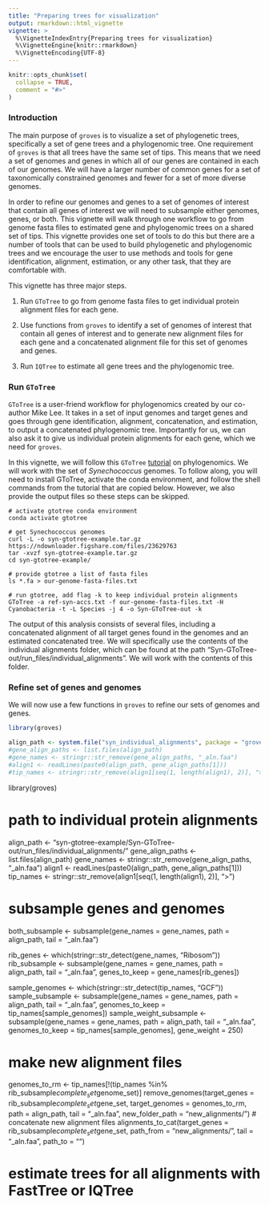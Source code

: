 ```yaml
---
title: "Preparing trees for visualization"
output: rmarkdown::html_vignette
vignette: >
  %\VignetteIndexEntry{Preparing trees for visualization}
  %\VignetteEngine{knitr::rmarkdown}
  %\VignetteEncoding{UTF-8}
---
```


```r
knitr::opts_chunk$set(
  collapse = TRUE,
  comment = "#>"
)
```

### Introduction 

The main purpose of `groves` is to visualize a set of phylogenetic trees, specifically a set of gene trees and a phylogenomic tree. One requirement of `groves` is that all trees have the same set of tips. This means that we need a set of genomes and genes in which all of our genes are contained in each of our genomes. We will have a larger number of common genes for a set of taxonomically constrained genomes and fewer for a set of more diverse genomes. 

In order to refine our genomes and genes to a set of genomes of interest that contain all genes of interest we will need to subsample either genomes, genes, or both. This vignette will walk through one workflow to go from genome fasta files to estimated gene and phylogenomic trees on a shared set of tips. This vignette provides one set of tools to do this but there are a number of tools that can be used to build phylogenetic and phylogenomic trees and we encourage the user to use methods and tools for gene identification, alignment, estimation, or any other task, that they are comfortable with. 

This vignette has three major steps. 

1. Run `GToTree` to go from genome fasta files to get individual protein alignment files for each gene. 

2. Use functions from `groves` to identify a set of genomes of interest that contain all genes of interest and to generate new alignment files for each gene and a concatenated alignment file for this set of genomes and genes. 

3. Run `IQTree` to estimate all gene trees and the phylogenomic tree. 

### Run `GToTree`

`GToTree` is a user-friend workflow for phylogenomics created by our co-author Mike Lee. It takes in a set of input genomes and target genes and goes through gene identification, alignment, concatenation, and estimation, to output a concatenated phylogenomic tree. Importantly for us, we can also ask it to give us individual protein alignments for each gene, which we need for `groves`. 

In this vignette, we will follow this `GToTree` [tutorial](https://astrobiomike.github.io/genomics/phylogenomics) on phylogenomics. We will work with the set of *Synechococcus* genomes. To follow along, you will need to install GToTree, activate the conda environment, and follow the shell commands from the tutorial that are copied below. However, we also provide the output files so these steps can be skipped. 

```
# activate gtotree conda environment 
conda activate gtotree

# get Synechococcus genomes 
curl -L -o syn-gtotree-example.tar.gz https://ndownloader.figshare.com/files/23629763
tar -xvzf syn-gtotree-example.tar.gz
cd syn-gtotree-example/

# provide gtotree a list of fasta files
ls *.fa > our-genome-fasta-files.txt

# run gtotree, add flag -k to keep individual protein alignments
GToTree -a ref-syn-accs.txt -f our-genome-fasta-files.txt -H Cyanobacteria -t -L Species -j 4 -o Syn-GToTree-out -k 
```

The output of this analysis consists of several files, including a concatenated alignment of all target genes found in the genomes and an estimated concatenated tree. We will specifically use the contents of the individual alignments folder, which can be found at the path "Syn-GToTree-out/run_files/individual_alignments". We will work with the contents of this folder. 

### Refine set of genes and genomes 

We will now use a few functions in `groves` to refine our sets of genomes and genes. 

```r
library(groves)
```

```r
align_path <- system.file("syn_individual_alignments", package = "groves")
#gene_align_paths <- list.files(align_path)
#gene_names <- stringr::str_remove(gene_align_paths, "_aln.faa")
#align1 <- readLines(paste0(align_path, gene_align_paths[1]))
#tip_names <- stringr::str_remove(align1[seq(1, length(align1), 2)], ">")
```


library(groves)

# path to individual protein alignments
align_path <- "syn-gtotree-example/Syn-GToTree-out/run_files/individual_alignments/"
gene_align_paths <- list.files(align_path)
gene_names <- stringr::str_remove(gene_align_paths, "_aln.faa")
align1 <- readLines(paste0(align_path, gene_align_paths[1]))
tip_names <- stringr::str_remove(align1[seq(1, length(align1), 2)], ">")

# subsample genes and genomes 
both_subsample <- subsample(gene_names = gene_names,
                               path = align_path,
                               tail = "_aln.faa")

rib_genes <- which(stringr::str_detect(gene_names, "Ribosom"))
rib_subsample <- subsample(gene_names = gene_names,
                                 path = align_path,
                                 tail = "_aln.faa",
                                 genes_to_keep = gene_names[rib_genes])

sample_genomes <- which(stringr::str_detect(tip_names, "GCF"))
sample_subsample <- subsample(gene_names = gene_names,
                           path = align_path,
                           tail = "_aln.faa",
                           genomes_to_keep = tip_names[sample_genomes])
sample_weight_subsample <- subsample(gene_names = gene_names,
                              path = align_path,
                              tail = "_aln.faa",
                              genomes_to_keep = tip_names[sample_genomes],
                              gene_weight = 250)

# make new alignment files 
genomes_to_rm <- tip_names[!(tip_names %in% rib_subsample$complete_set$genome_set)]
remove_genomes(target_genes = rib_subsample$complete_set$gene_set,
               target_genomes = genomes_to_rm,
               path = align_path,
               tail = "_aln.faa",
               new_folder_path = "new_alignments/")
# concatenate new alignment files 
alignments_to_cat(target_genes = rib_subsample$complete_set$gene_set,
                  path_from = "new_alignments/",
                  tail = "_aln.faa",
                  path_to = "")

# estimate trees for all alignments with FastTree or IQTree 